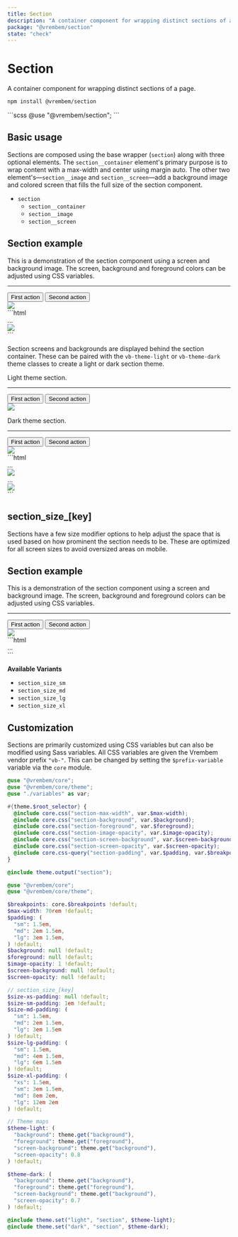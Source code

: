 ```yaml
---
title: Section
description: "A container component for wrapping distinct sections of a page."
package: "@vrembem/section"
state: "check"
---
```



# Section

A container component for wrapping distinct sections of a page.

```sh
npm install @vrembem/section
```

<CodeExample lang="scss">
  ```scss
  @use "@vrembem/section";
  ```
</CodeExample>

## Basic usage

Sections are composed using the base wrapper (`section`) along with three optional elements. The `section__container` element's primary purpose is to wrap content with a max-width and center using margin auto. The other two element's—`section__image` and `section__screen`—add a background image and colored screen that fills the full size of the section component.

- `section`
  - `section__container`
  - `section__image`
  - `section__screen`

<CodeExample lang="html" flush={true}>
  <Fragment slot="output">
    <section class="section">
      <div class="section__container gap-y text-align-center">
        <h1 class="h1">Section example</h1>
        <p>This is a demonstration of the section component using a screen and background image. The screen, background and foreground colors can be adjusted using CSS variables.</p>
        <hr class="sep margin-y-xl" />
        <div class="level flex-justify-center">
          <button class="button button_color_primary">First action</button>
          <button class="button button_color_secondary">Second action</button>
        </div>
      </div>
      <img class="section__image" src="https://picsum.photos/id/335/600/300" />
      <div class="section__screen"></div>
    </section>
  </Fragment>
  ```html
  <section class="section">
    <div class="section__container">
      ...
    </div>
    <img class="section__image" src="..." />
    <div class="section__screen"></div>
  </section>
  ```
</CodeExample>

Section screens and backgrounds are displayed behind the section container. These can be paired with the `vb-theme-light` or `vb-theme-dark` theme classes to create a light or dark section theme.

<CodeExample lang="html" flush={true}>
  <Fragment slot="output">
    <section class="section vb-theme-light">
      <div class="section__container gap-y text-align-center">
        <p>Light theme section.</p>
        <hr class="sep margin-y-xl" />
        <div class="level flex-justify-center">
          <button class="button button_color_primary">First action</button>
          <button class="button button_color_secondary">Second action</button>
        </div>
      </div>
      <img class="section__image" src="https://picsum.photos/id/335/600/300" />
      <div class="section__screen"></div>
    </section>
    <section class="section vb-theme-dark">
      <div class="section__container gap-y text-align-center">
        <p>Dark theme section.</p>
        <hr class="sep margin-y-xl" />
        <div class="level flex-justify-center">
          <button class="button button_color_primary">First action</button>
          <button class="button button_color_secondary">Second action</button>
        </div>
      </div>
      <img class="section__image" src="https://picsum.photos/id/335/600/300" />
      <div class="section__screen"></div>
    </section>
  </Fragment>
  ```html
  <!-- Using the light theme class -->
  <section class="section vb-theme-light">
    <div class="section__container">
      ...
    </div>
    <img class="section__image" src="..." />
    <div class="section__screen"></div>
  </section>

  <!-- Using the dark theme class -->
  <section class="section vb-theme-dark">
    <div class="section__container">
      ...
    </div>
    <img class="section__image" src="..." />
    <div class="section__screen"></div>
  </section>
  ```
</CodeExample>

## section_size_[key]

Sections have a few size modifier options to help adjust the space that is used based on how prominent the section needs to be. These are optimized for all screen sizes to avoid oversized areas on mobile.

<CodeExample lang="html" flush={true}>
  <Fragment slot="output">
    <section class="section section_size_xl">
      <div class="section__container gap-y text-align-center">
        <h1 class="h1">Section example</h1>
        <p>This is a demonstration of the section component using a screen and background image. The screen, background and foreground colors can be adjusted using CSS variables.</p>
        <hr class="sep margin-y-xl" />
        <div class="level flex-justify-center">
          <button class="button button_color_primary">First action</button>
          <button class="button button_color_secondary">Second action</button>
        </div>
      </div>
      <img class="section__image" src="https://picsum.photos/id/335/600/300" />
      <div class="section__screen"></div>
    </section>
  </Fragment>
  ```html
  <section class="section section_size_xl">
    ...
  </section>
  ```
</CodeExample>

**Available Variants**

* `section_size_sm`
* `section_size_md`
* `section_size_lg`
* `section_size_xl`

## Customization

Sections are primarily customized using CSS variables but can also be modified using Sass variables. All CSS variables are given the Vrembem vendor prefix `"vb-"`. This can be changed by setting the `$prefix-variable` variable via the `core` module.

<DocBlock name="CSS Variables" type="file" src="section/src/_root.scss">

  ```scss
  @use "@vrembem/core";
  @use "@vrembem/core/theme";
  @use "./variables" as var;

  #{theme.$root_selector} {
    @include core.css("section-max-width", var.$max-width);
    @include core.css("section-background", var.$background);
    @include core.css("section-foreground", var.$foreground);
    @include core.css("section-image-opacity", var.$image-opacity);
    @include core.css("section-screen-background", var.$screen-background);
    @include core.css("section-screen-opacity", var.$screen-opacity);
    @include core.css-query("section-padding", var.$padding, var.$breakpoints);
  }

  @include theme.output("section");
  ```
</DocBlock>

<DocBlock name="SCSS Variables" type="file" src="section/src/_variables.scss">

  ```scss
  @use "@vrembem/core";
  @use "@vrembem/core/theme";

  $breakpoints: core.$breakpoints !default;
  $max-width: 70rem !default;
  $padding: (
    "sm": 1.5em,
    "md": 2em 1.5em,
    "lg": 3em 1.5em,
  ) !default;
  $background: null !default;
  $foreground: null !default;
  $image-opacity: 1 !default;
  $screen-background: null !default;
  $screen-opacity: null !default;

  // section_size_[key]
  $size-xs-padding: null !default;
  $size-sm-padding: 1em !default;
  $size-md-padding: (
    "sm": 1.5em,
    "md": 2em 1.5em,
    "lg": 3em 1.5em
  ) !default;
  $size-lg-padding: (
    "sm": 1.5em,
    "md": 4em 1.5em,
    "lg": 6em 1.5em
  ) !default;
  $size-xl-padding: (
    "xs": 1.5em,
    "sm": 3em 1.5em,
    "md": 8em 2em,
    "lg": 12em 2em
  ) !default;

  // Theme maps
  $theme-light: (
    "background": theme.get("background"),
    "foreground": theme.get("foreground"),
    "screen-background": theme.get("background"),
    "screen-opacity": 0.8
  ) !default;

  $theme-dark: (
    "background": theme.get("background"),
    "foreground": theme.get("foreground"),
    "screen-background": theme.get("background"),
    "screen-opacity": 0.7
  ) !default;

  @include theme.set("light", "section", $theme-light);
  @include theme.set("dark", "section", $theme-dark);
  ```
</DocBlock>
